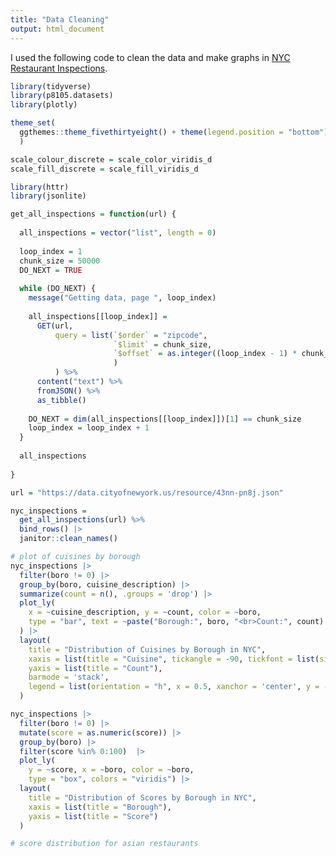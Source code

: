 ```yaml
---
title: "Data Cleaning"
output: html_document
---
```


I used the following code to clean the data and make graphs in [NYC Restaurant Inspections](https://p8105.com/dataset_restaurant_inspections.html).

```r
library(tidyverse)
library(p8105.datasets)
library(plotly)

theme_set(
  ggthemes::theme_fivethirtyeight() + theme(legend.position = "bottom")
  )

scale_colour_discrete = scale_color_viridis_d
scale_fill_discrete = scale_fill_viridis_d
```


```r
library(httr)
library(jsonlite)

get_all_inspections = function(url) {
  
  all_inspections = vector("list", length = 0)
  
  loop_index = 1
  chunk_size = 50000
  DO_NEXT = TRUE
  
  while (DO_NEXT) {
    message("Getting data, page ", loop_index)
    
    all_inspections[[loop_index]] = 
      GET(url,
          query = list(`$order` = "zipcode",
                       `$limit` = chunk_size,
                       `$offset` = as.integer((loop_index - 1) * chunk_size)
                       )
          ) %>%
      content("text") %>%
      fromJSON() %>%
      as_tibble()
    
    DO_NEXT = dim(all_inspections[[loop_index]])[1] == chunk_size
    loop_index = loop_index + 1
  }
  
  all_inspections
  
}

url = "https://data.cityofnewyork.us/resource/43nn-pn8j.json"

nyc_inspections = 
  get_all_inspections(url) %>%
  bind_rows() |> 
  janitor::clean_names()
```


```r
# plot of cuisines by borough
nyc_inspections |> 
  filter(boro != 0) |> 
  group_by(boro, cuisine_description) |> 
  summarize(count = n(), .groups = 'drop') |> 
  plot_ly(
    x = ~cuisine_description, y = ~count, color = ~boro,
    type = "bar", text = ~paste("Borough:", boro, "<br>Count:", count)
  ) |> 
  layout(
    title = "Distribution of Cuisines by Borough in NYC",
    xaxis = list(title = "Cuisine", tickangle = -90, tickfont = list(size = 8)),
    yaxis = list(title = "Count"),
    barmode = 'stack',
    legend = list(orientation = "h", x = 0.5, xanchor = 'center', y = -0.2)
  )
```
 

```r
nyc_inspections |> 
  filter(boro != 0) |> 
  mutate(score = as.numeric(score)) |> 
  group_by(boro) |> 
  filter(score %in% 0:100)  |> 
  plot_ly(
    y = ~score, x = ~boro, color = ~boro,
    type = "box", colors = "viridis") |> 
  layout(
    title = "Distribution of Scores by Borough in NYC",
    xaxis = list(title = "Borough"),
    yaxis = list(title = "Score")
  )
```


```r
# score distribution for asian restaurants
```

